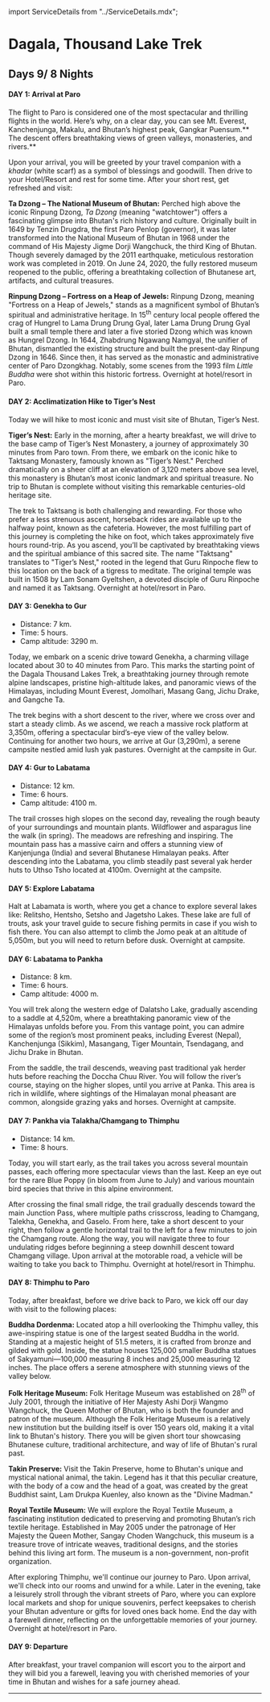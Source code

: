 ﻿import ServiceDetails from "../ServiceDetails.mdx";

# Dagala, Thousand Lake Trek

## Days 9/ 8 Nights

#### DAY 1: Arrival at Paro

The flight to Paro is considered one of the most spectacular and thrilling flights in the world. Here’s why, on a clear day, you can see Mt. Everest, Kanchenjunga, Makalu, and Bhutan’s highest peak, Gangkar Puensum.** The descent offers breathtaking views of green valleys, monasteries, and rivers.**

Upon your arrival, you will be greeted by your travel companion with a _khadar_ (white scarf) as a symbol of blessings and goodwill. Then drive to your Hotel/Resort and rest for some time. After your short rest, get refreshed and visit:

**Ta Dzong – The National Museum of Bhutan:** Perched high above the iconic Rinpung Dzong, _Ta Dzong_ (meaning "watchtower") offers a fascinating glimpse into Bhutan's rich history and culture. Originally built in 1649 by Tenzin Drugdra, the first Paro Penlop (governor), it was later transformed into the National Museum of Bhutan in 1968 under the command of His Majesty Jigme Dorji Wangchuck, the third King of Bhutan. Though severely damaged by the 2011 earthquake, meticulous restoration work was completed in 2019. On June 24, 2020, the fully restored museum reopened to the public, offering a breathtaking collection of Bhutanese art, artifacts, and cultural treasures.

**Rinpung Dzong – Fortress on a Heap of Jewels:** Rinpung Dzong, meaning "Fortress on a Heap of Jewels," stands as a magnificent symbol of Bhutan’s spiritual and administrative heritage. In 15<sup>th</sup> century local people offered the crag of Hungrel to Lama Drung Drung Gyal, later Lama Drung Drung Gyal built a small temple there and later a five storied Dzong which was known as Hungrel Dzong. In 1644, Zhabdrung Ngawang Namgyal, the unifier of Bhutan, dismantled the existing structure and built the present-day Rinpung Dzong in 1646. Since then, it has served as the monastic and administrative center of Paro Dzongkhag. Notably, some scenes from the 1993 film _Little Buddha_ were shot within this historic fortress. Overnight at hotel/resort in Paro.

#### DAY 2: Acclimatization Hike to Tiger’s Nest

Today we will hike to most iconic and must visit site of Bhutan, Tiger’s Nest.

**Tiger’s Nest:** Early in the morning, after a hearty breakfast, we will drive to the base camp of Tiger’s Nest Monastery, a journey of approximately 30 minutes from Paro town. From there, we embark on the iconic hike to Taktsang Monastery, famously known as "Tiger’s Nest." Perched dramatically on a sheer cliff at an elevation of 3,120 meters above sea level, this monastery is Bhutan’s most iconic landmark and spiritual treasure. No trip to Bhutan is complete without visiting this remarkable centuries-old heritage site.

The trek to Taktsang is both challenging and rewarding. For those who prefer a less strenuous ascent, horseback rides are available up to the halfway point, known as the cafeteria. However, the most fulfilling part of this journey is completing the hike on foot, which takes approximately five hours round-trip. As you ascend, you’ll be captivated by breathtaking views and the spiritual ambiance of this sacred site. The name "Taktsang" translates to "Tiger’s Nest," rooted in the legend that Guru Rinpoche flew to this location on the back of a tigress to meditate. The original temple was built in 1508 by Lam Sonam Gyeltshen, a devoted disciple of Guru Rinpoche and named it as Taktsang. Overnight at hotel/resort in Paro.

#### DAY 3: Genekha to Gur

- Distance: 7 km.
- Time: 5 hours.
- Camp altitude: 3290 m.

Today, we embark on a scenic drive toward Genekha, a charming village located about 30 to 40 minutes from Paro. This marks the starting point of the Dagala Thousand Lakes Trek, a breathtaking journey through remote alpine landscapes, pristine high-altitude lakes, and panoramic views of the Himalayas, including Mount Everest, Jomolhari, Masang Gang, Jichu Drake, and Gangche Ta.

The trek begins with a short descent to the river, where we cross over and start a steady climb. As we ascend, we reach a massive rock platform at 3,350m, offering a spectacular bird’s-eye view of the valley below. Continuing for another two hours, we arrive at Gur (3,290m), a serene campsite nestled amid lush yak pastures. Overnight at the campsite in Gur.

#### DAY 4: Gur to Labatama

- Distance: 12 km.
- Time: 6 hours.
- Camp altitude: 4100 m.

The trail crosses high slopes on the second day, revealing the rough beauty of your surroundings and mountain plants. Wildflower and asparagus line the walk (in spring). The meadows are refreshing and inspiring. The mountain pass has a massive cairn and offers a stunning view of Kanjenjunga (India) and several Bhutanese Himalayan peaks. After descending into the Labatama, you climb steadily past several yak herder huts to Uthso Tsho located at 4100m. Overnight at the campsite.

#### DAY 5: Explore Labatama

Halt at Labamata is worth, where you get a chance to explore several lakes like: Relitsho, Hentsho, Setsho and Jagetsho Lakes. These lake are full of trouts, ask your travel guide to secure fishing permits in case if you wish to fish there. You can also attempt to climb the Jomo peak at an altitude of 5,050m, but you will need to return before dusk. Overnight at campsite.

#### DAY 6: Labatama to Pankha

- Distance: 8 km.
- Time: 6 hours.
- Camp altitude: 4000 m.

You will trek along the western edge of Dalatsho Lake, gradually ascending to a saddle at 4,520m, where a breathtaking panoramic view of the Himalayas unfolds before you. From this vantage point, you can admire some of the region’s most prominent peaks, including Everest (Nepal), Kanchenjunga (Sikkim), Masangang, Tiger Mountain, Tsendagang, and Jichu Drake in Bhutan.

From the saddle, the trail descends, weaving past traditional yak herder huts before reaching the Doccha Chuu River. You will follow the river’s course, staying on the higher slopes, until you arrive at Panka. This area is rich in wildlife, where sightings of the Himalayan monal pheasant are common, alongside grazing yaks and horses. Overnight at campsite.

#### DAY 7: Pankha via Talakha/Chamgang to Thimphu

- Distance: 14 km.
- Time: 8 hours.

Today, you will start early, as the trail takes you across several mountain passes, each offering more spectacular views than the last. Keep an eye out for the rare Blue Poppy (in bloom from June to July) and various mountain bird species that thrive in this alpine environment.

After crossing the final small ridge, the trail gradually descends toward the main Junction Pass, where multiple paths crisscross, leading to Chamgang, Talekha, Genekha, and Gaselo. From here, take a short descent to your right, then follow a gentle horizontal trail to the left for a few minutes to join the Chamgang route. Along the way, you will navigate three to four undulating ridges before beginning a steep downhill descent toward Chamgang village. Upon arrival at the motorable road, a vehicle will be waiting to take you back to Thimphu. Overnight at hotel/resort in Thimphu.

#### DAY 8: Thimphu to Paro

Today, after breakfast, before we drive back to Paro, we kick off our day with visit to the following places:

**Buddha Dordenma:** Located atop a hill overlooking the Thimphu valley, this awe-inspiring statue is one of the largest seated Buddha in the world. Standing at a majestic height of 51.5 meters, it is crafted from bronze and gilded with gold. Inside, the statue houses 125,000 smaller Buddha statues of Sakyamuni—100,000 measuring 8 inches and 25,000 measuring 12 inches. The place offers a serene atmosphere with stunning views of the valley below.

**Folk Heritage Museum:** Folk Heritage Museum was established on 28<sup>th</sup> of July 2001, through the initiative of Her Majesty Ashi Dorji Wangmo Wangchuck, the Queen Mother of Bhutan, who is both the founder and patron of the museum. Although the Folk Heritage Museum is a relatively new institution but the building itself is over 150 years old, making it a vital link to Bhutan's history. There you will be given short tour showcasing Bhutanese culture, traditional architecture, and way of life of Bhutan's rural past.

**Takin Preserve:** Visit the Takin Preserve, home to Bhutan's unique and mystical national animal, the takin. Legend has it that this peculiar creature, with the body of a cow and the head of a goat, was created by the great Buddhist saint, Lam Drukpa Kuenley, also known as the "Divine Madman."

**Royal Textile Museum:** We will explore the Royal Textile Museum, a fascinating institution dedicated to preserving and promoting Bhutan’s rich textile heritage. Established in May 2005 under the patronage of Her Majesty the Queen Mother, Sangay Choden Wangchuck, this museum is a treasure trove of intricate weaves, traditional designs, and the stories behind this living art form. The museum is a non-government, non-profit organization.

After exploring Thimphu, we'll continue our journey to Paro. Upon arrival, we'll check into our rooms and unwind for a while. Later in the evening, take a leisurely stroll through the vibrant streets of Paro, where you can explore local markets and shop for unique souvenirs, perfect keepsakes to cherish your Bhutan adventure or gifts for loved ones back home. End the day with a farewell dinner, reflecting on the unforgettable memories of your journey. Overnight at hotel/resort in Paro.

#### DAY 9: Departure

After breakfast, your travel companion will escort you to the airport and they will bid you a farewell, leaving you with cherished memories of your time in Bhutan and wishes for a safe journey ahead.

<TourPackageNote />

---

<ServiceDetails />
